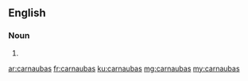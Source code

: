 ==English==

===Noun===
{{head|en}}

# {{plural of|carnauba}}

[[ar:carnaubas]]
[[fr:carnaubas]]
[[ku:carnaubas]]
[[mg:carnaubas]]
[[my:carnaubas]]